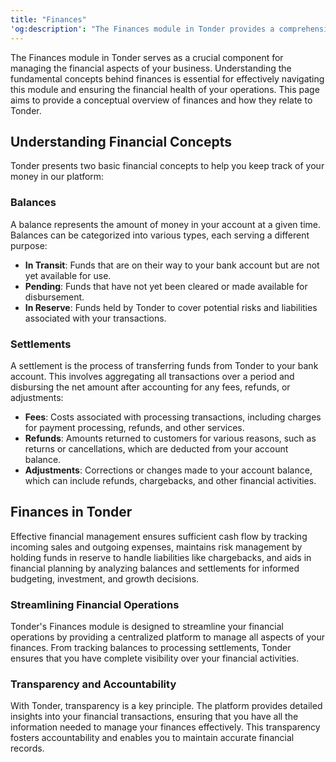 ```yaml
---
title: "Finances"
'og:description': "The Finances module in Tonder provides a comprehensive platform for managing your business's financial aspects, including tracking balances and processing settlements with transparency and accountability."
---
```


The Finances module in Tonder serves as a crucial component for managing the financial aspects of your business. Understanding the fundamental concepts behind finances is essential for effectively navigating this module and ensuring the financial health of your operations. This page aims to provide a conceptual overview of finances and how they relate to Tonder.

## Understanding Financial Concepts

Tonder presents two basic financial concepts to help you keep track of your money in our platform:

### Balances

A balance represents the amount of money in your account at a given time. Balances can be categorized into various types, each serving a different purpose:

- **In Transit**: Funds that are on their way to your bank account but are not yet available for use.
- **Pending**: Funds that have not yet been cleared or made available for disbursement.
- **In Reserve**: Funds held by Tonder to cover potential risks and liabilities associated with your transactions.

### Settlements

A settlement is the process of transferring funds from Tonder to your bank account. This involves aggregating all transactions over a period and disbursing the net amount after accounting for any fees, refunds, or adjustments:

- **Fees**: Costs associated with processing transactions, including charges for payment processing, refunds, and other services.
- **Refunds**: Amounts returned to customers for various reasons, such as returns or cancellations, which are deducted from your account balance.
- **Adjustments**: Corrections or changes made to your account balance, which can include refunds, chargebacks, and other financial activities.

## Finances in Tonder

Effective financial management ensures sufficient cash flow by tracking incoming sales and outgoing expenses, maintains risk management by holding funds in reserve to handle liabilities like chargebacks, and aids in financial planning by analyzing balances and settlements for informed budgeting, investment, and growth decisions.

### Streamlining Financial Operations

Tonder's Finances module is designed to streamline your financial operations by providing a centralized platform to manage all aspects of your finances. From tracking balances to processing settlements, Tonder ensures that you have complete visibility over your financial activities.

### Transparency and Accountability

With Tonder, transparency is a key principle. The platform provides detailed insights into your financial transactions, ensuring that you have all the information needed to manage your finances effectively. This transparency fosters accountability and enables you to maintain accurate financial records.
